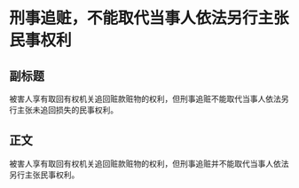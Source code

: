 # 刑事追赃，不能取代当事人依法另行主张民事权利
## 副标题
被害人享有取回有权机关追回赃款赃物的权利，但刑事追赃不能取代当事人依法另行主张未追回损失的民事权利。
## 正文
被害人享有取回有权机关追回赃款赃物的权利，但刑事追赃并不能取代当事人依法另行主张民事权利。